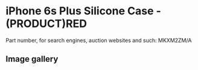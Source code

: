 
# iPhone 6s Plus Silicone Case - (PRODUCT)RED

Part number, for search engines, auction websites and such: MKXM2ZM/A

## Image gallery

<div style={{ width: "768px" }}>
  <GalleryComponent
    images={[
      {
        original: "/everysource/MKXM2.png",
        thumbnail: "/everypreview/MKXM2.png",
      },
      {
        original: "/everysource/MKXM2_AV1_GOLD.png",
        thumbnail: "/everypreview/MKXM2_AV1_GOLD.png",
      },
      {
        original: "/everysource/MKXM2_AV1_SILVER.png",
        thumbnail: "/everypreview/MKXM2_AV1_SILVER.png",
      },
      {
        original: "/everysource/MKXM2_AV1_SPACE_GRAY.png",
        thumbnail: "/everypreview/MKXM2_AV1_SPACE_GRAY.png",
      }
    ]}
  />
</div>
